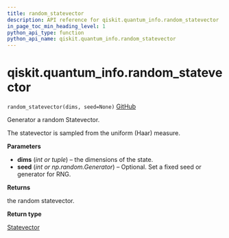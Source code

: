 ```yaml
---
title: random_statevector
description: API reference for qiskit.quantum_info.random_statevector
in_page_toc_min_heading_level: 1
python_api_type: function
python_api_name: qiskit.quantum_info.random_statevector
---
```


# qiskit.quantum\_info.random\_statevector

<span id="qiskit.quantum_info.random_statevector" />

`random_statevector(dims, seed=None)` [GitHub](https://github.com/qiskit/qiskit/tree/stable/0.22/qiskit/quantum_info/states/random.py "view source code")

Generator a random Statevector.

The statevector is sampled from the uniform (Haar) measure.

**Parameters**

*   **dims** (*int or tuple*) – the dimensions of the state.
*   **seed** (*int or np.random.Generator*) – Optional. Set a fixed seed or generator for RNG.

**Returns**

the random statevector.

**Return type**

[Statevector](qiskit.quantum_info.Statevector "qiskit.quantum_info.Statevector")

